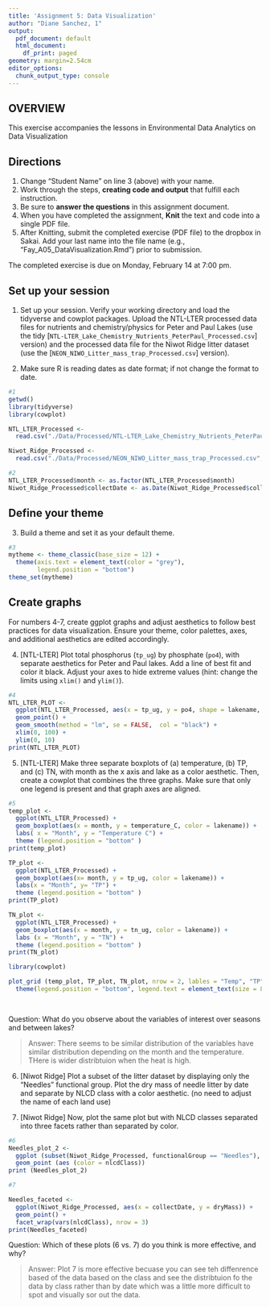 ```yaml
---
title: 'Assignment 5: Data Visualization'
author: "Diane Sanchez, 1"
output:
  pdf_document: default
  html_document:
    df_print: paged
geometry: margin=2.54cm
editor_options:
  chunk_output_type: console
---
```


## OVERVIEW

This exercise accompanies the lessons in Environmental Data Analytics on Data Visualization 

## Directions
1. Change "Student Name" on line 3 (above) with your name.
2. Work through the steps, **creating code and output** that fulfill each instruction.
3. Be sure to **answer the questions** in this assignment document.
4. When you have completed the assignment, **Knit** the text and code into a single PDF file.
5. After Knitting, submit the completed exercise (PDF file) to the dropbox in Sakai. Add your last name into the file name (e.g., "Fay_A05_DataVisualization.Rmd") prior to submission.

The completed exercise is due on Monday, February 14 at 7:00 pm.



## Set up your session 
1. Set up your session. Verify your working directory and load the tidyverse 
and cowplot packages. Upload the NTL-LTER processed data files for nutrients 
and chemistry/physics for Peter and Paul Lakes (use the tidy 
[`NTL-LTER_Lake_Chemistry_Nutrients_PeterPaul_Processed.csv`] version) and 
the processed data file for the Niwot Ridge litter dataset (use the [`NEON_NIWO_Litter_mass_trap_Processed.csv`] version). 

2. Make sure R is reading dates as date format; if not change the format to date.

```r
#1 
getwd() 
library(tidyverse)
library(cowplot)

NTL_LTER_Processed <-
  read.csv("./Data/Processed/NTL-LTER_Lake_Chemistry_Nutrients_PeterPaul_Processed.csv", stringsAsFactors = TRUE) 

Niwot_Ridge_Processed <-
  read.csv("./Data/Processed/NEON_NIWO_Litter_mass_trap_Processed.csv", stringsAsFactors = TRUE)

#2 
NTL_LTER_Processed$month <- as.factor(NTL_LTER_Processed$month)
Niwot_Ridge_Processed$collectDate <- as.Date(Niwot_Ridge_Processed$collectDate)

```
## Define your theme
3. Build a theme and set it as your default theme.

```r
#3
mytheme <- theme_classic(base_size = 12) + 
  theme(axis.text = element_text(color = "grey"), 
        legend.position = "bottom")
theme_set(mytheme)
```

## Create graphs
For numbers 4-7, create ggplot graphs and adjust aesthetics to follow best practices for data visualization. Ensure your theme, color palettes, axes, and additional aesthetics are edited accordingly.

4. [NTL-LTER] Plot total phosphorus (`tp_ug`) by phosphate (`po4`), with separate aesthetics for Peter and Paul lakes. Add a line of best fit and color it black. Adjust your axes to hide extreme values (hint: change the limits using `xlim()` and `ylim()`).

```r
#4
NTL_LTER_PLOT <- 
  ggplot(NTL_LTER_Processed, aes(x = tp_ug, y = po4, shape = lakename, color = lakename)) + 
  geom_point() + 
  geom_smooth(method = "lm", se = FALSE,  col = "black") +
  xlim(0, 100) +  
  ylim(0, 10)
print(NTL_LTER_PLOT)

```


5. [NTL-LTER] Make three separate boxplots of (a) temperature, (b) TP, and (c) TN, with month as the x axis and lake as a color aesthetic. Then, create a cowplot that combines the three graphs. Make sure that only one legend is present and that graph axes are aligned.

```r
#5 
temp_plot <-
  ggplot(NTL_LTER_Processed) +
  geom_boxplot(aes(x = month, y = temperature_C, color = lakename)) +
  labs( x = "Month", y = "Temperature C") +
  theme (legend.position = "bottom" )
print(temp_plot)

TP_plot <- 
  ggplot(NTL_LTER_Processed) + 
  geom_boxplot(aes(x= month, y = tp_ug, color = lakename)) + 
  labs(x = "Month", y= "TP") + 
  theme (legend.position = "bottom" )
print(TP_plot)

TN_plot <- 
  ggplot(NTL_LTER_Processed) + 
  geom_boxplot(aes(x = month, y = tn_ug, color = lakename)) +
  labs (x = "Month", y = "TN") + 
  theme (legend.position = "bottom" )
print(TN_plot)

library(cowplot)

plot_grid (temp_plot, TP_plot, TN_plot, nrow = 2, lables = "Temp", "TP", "TN", align = "h", rel_heights = c( 3,0.3)) +
  theme(legend.position = "bottom", legend.text = element_text(size = 8), legend.title = element_text(size = 10)) 

 
```

Question: What do you observe about the variables of interest over seasons and between lakes? 

> Answer: There seems to be similar distribution of the variables have similar distribution depending on the  month and the temperature. THere is wider distribtuion when the heat is high. 


6. [Niwot Ridge] Plot a subset of the litter dataset by displaying only the "Needles" functional group. Plot the dry mass of needle litter by date and separate by NLCD class with a color aesthetic. (no need to adjust the name of each land use)

7. [Niwot Ridge] Now, plot the same plot but with NLCD classes separated into three facets rather than separated by color. 

```r
#6
Needles_plot_2 <- 
  ggplot (subset(Niwot_Ridge_Processed, functionalGroup == "Needles"), aes (x = collectDate, y = dryMass))+
  geom_point (aes (color = nlcdClass))
print (Needles_plot_2)

#7

Needles_faceted <-
  ggplot(Niwot_Ridge_Processed, aes(x = collectDate, y = dryMass)) +
  geom_point() +
  facet_wrap(vars(nlcdClass), nrow = 3)
print(Needles_faceted)

```
Question: Which of these plots (6 vs. 7) do you think is more effective, and why? 

> Answer: Plot 7 is more effective becuase you can see teh diffenrence based of the data based on the class and see the distribtuion fo the data by class rather than by date which was a little more difficult to spot and visually sor out the data. 
